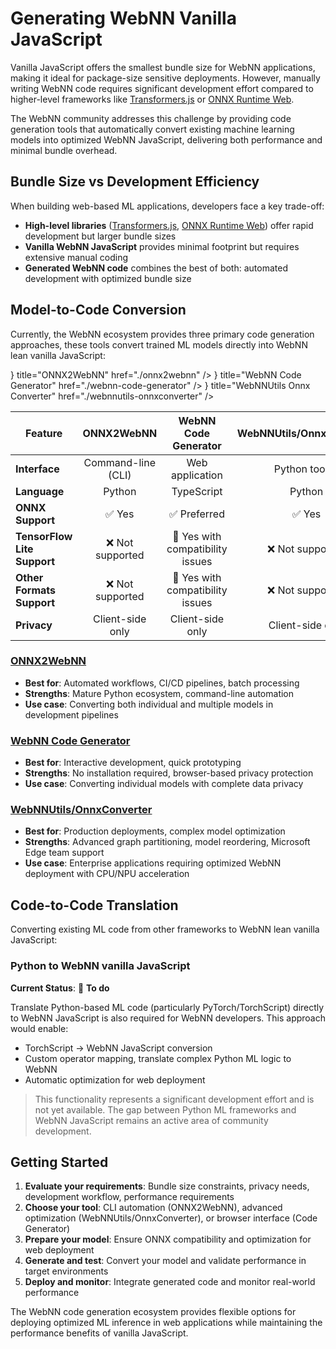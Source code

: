 
<div className="mt-6 grid grid-cols-1 items-center justify-items-center tutorials-title">
  <WebNn className="webnn-logo"/>
</div>

# Generating WebNN Vanilla JavaScript

Vanilla JavaScript offers the smallest bundle size for WebNN applications, making it ideal for package-size sensitive deployments. However, manually writing WebNN code requires significant development effort compared to higher-level frameworks like [Transformers.js](https://huggingface.co/docs/transformers.js/en/index) or [ONNX Runtime Web](https://onnxruntime.ai/).

The WebNN community addresses this challenge by providing code generation tools that automatically convert existing machine learning models into optimized WebNN JavaScript, delivering both performance and minimal bundle overhead.

## Bundle Size vs Development Efficiency

When building web-based ML applications, developers face a key trade-off:

- **High-level libraries** ([Transformers.js](https://huggingface.co/docs/transformers.js/en/index), [ONNX Runtime Web](https://onnxruntime.ai/)) offer rapid development but larger bundle sizes
- **Vanilla WebNN JavaScript** provides minimal footprint but requires extensive manual coding
- **Generated WebNN code** combines the best of both: automated development with optimized bundle size

## Model-to-Code Conversion

Currently, the WebNN ecosystem provides three primary code generation approaches, these tools convert trained ML models directly into WebNN lean vanilla JavaScript:

<Cards className="quick-start-card">
  <Cards.Card
    icon={<VIcon />}
    title="ONNX2WebNN"
    href="./onnx2webnn"
  />
  <Cards.Card
    icon={<VIcon />}
    title="WebNN Code Generator"  
    href="./webnn-code-generator"
  />
  <Cards.Card
    icon={<VIcon />}
    title="WebNNUtils Onnx Converter"
    href="./webnnutils-onnxconverter"
  />
</Cards>

| Feature | ONNX2WebNN | WebNN Code Generator | WebNNUtils/OnnxConverter |
|---------|:----------:|:-------------------:|:------------------------:|
| **Interface** | Command-line (CLI) | Web application | Python toolkit |
| **Language** | Python | TypeScript | Python |
| **ONNX Support** | ✅ Yes | ✅ Preferred | ✅ Yes |
| **TensorFlow Lite Support** | ❌ Not supported | 🔧 Yes with compatibility issues | ❌ Not supported |
| **Other Formats Support** | ❌ Not supported | 🔧 Yes with compatibility issues | ❌ Not supported |
| **Privacy** | Client-side only | Client-side only | Client-side only |

### [ONNX2WebNN](https://github.com/huningxin/onnx2webnn)
- **Best for**: Automated workflows, CI/CD pipelines, batch processing
- **Strengths**: Mature Python ecosystem, command-line automation
- **Use case**: Converting both individual and multiple models in development pipelines

### [WebNN Code Generator](https://ibelem.github.io/webnn-code-generator/) 
- **Best for**: Interactive development, quick prototyping
- **Strengths**: No installation required, browser-based privacy protection
- **Use case**: Converting individual models with complete data privacy

### [WebNNUtils/OnnxConverter](https://github.com/MicrosoftEdge/WebNNUtils/tree/main/OnnxConverter)
- **Best for**: Production deployments, complex model optimization
- **Strengths**: Advanced graph partitioning, model reordering, Microsoft Edge team support
- **Use case**: Enterprise applications requiring optimized WebNN deployment with CPU/NPU acceleration

## Code-to-Code Translation

Converting existing ML code from other frameworks to WebNN lean vanilla JavaScript:

### Python to WebNN vanilla JavaScript

**Current Status**: 🚧 **To do**

Translate Python-based ML code (particularly PyTorch/TorchScript) directly to WebNN JavaScript is also required for WebNN developers. This approach would enable:

- TorchScript → WebNN JavaScript conversion
- Custom operator mapping, translate complex Python ML logic to WebNN
- Automatic optimization for web deployment

> <InfoIcon /> This functionality represents a significant development effort and is not yet available. The gap between Python ML frameworks and WebNN JavaScript remains an active area of community development.

## Getting Started

1. **Evaluate your requirements**: Bundle size constraints, privacy needs, development workflow, performance requirements
2. **Choose your tool**: CLI automation (ONNX2WebNN), advanced optimization (WebNNUtils/OnnxConverter), or browser interface (Code Generator)
3. **Prepare your model**: Ensure ONNX compatibility and optimization for web deployment
4. **Generate and test**: Convert your model and validate performance in target environments
5. **Deploy and monitor**: Integrate generated code and monitor real-world performance

The WebNN code generation ecosystem provides flexible options for deploying optimized ML inference in web applications while maintaining the performance benefits of vanilla JavaScript.